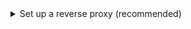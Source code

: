 <details>
  <summary>Set up a reverse proxy (recommended)</summary>

We recommend [setting up a reverse proxy](/docs/advanced/proxy), so that events are less likely to be intercepted by tracking blockers.

We have our [own managed reverse proxy service included in the platform packages](/docs/advanced/proxy/managed-reverse-proxy), which routes through our infrastructure and makes setting up your proxy easy.

If you don't want to use our managed service then there are several other options for creating a reverse proxy, including using [Cloudflare](/docs/advanced/proxy/cloudflare), [AWS Cloudfront](/docs/advanced/proxy/cloudfront), and [Vercel](/docs/advanced/proxy/vercel).

</details>
